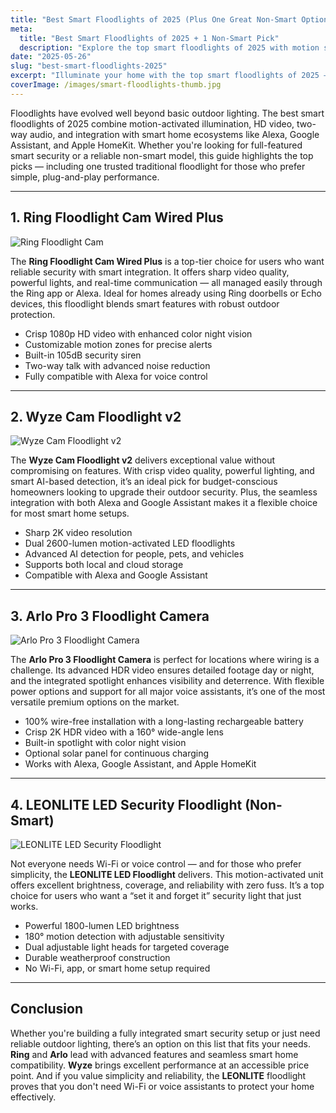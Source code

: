 ```yaml
---
title: "Best Smart Floodlights of 2025 (Plus One Great Non-Smart Option)"
meta:
  title: "Best Smart Floodlights of 2025 + 1 Non-Smart Pick"
  description: "Explore the top smart floodlights of 2025 with motion sensors, voice control, and app integration — plus one excellent non-smart option for simple reliability."
date: "2025-05-26"
slug: "best-smart-floodlights-2025"
excerpt: "Illuminate your home with the top smart floodlights of 2025 — motion-activated, voice-controlled, and one traditional pick for simplicity."
coverImage: /images/smart-floodlights-thumb.jpg
---
```



<section className="prose prose-sm sm:prose-base max-w-none">

Floodlights have evolved well beyond basic outdoor lighting. The best smart floodlights of 2025 combine motion-activated illumination, HD video, two-way audio, and integration with smart home ecosystems like Alexa, Google Assistant, and Apple HomeKit. Whether you're looking for full-featured smart security or a reliable non-smart model, this guide highlights the top picks — including one trusted traditional floodlight for those who prefer simple, plug-and-play performance.

---

## 1. Ring Floodlight Cam Wired Plus

![Ring Floodlight Cam](/images/ringfloodlight.jpg)

The **Ring Floodlight Cam Wired Plus** is a top-tier choice for users who want reliable security with smart integration. It offers sharp video quality, powerful lights, and real-time communication — all managed easily through the Ring app or Alexa. Ideal for homes already using Ring doorbells or Echo devices, this floodlight blends smart features with robust outdoor protection.

- Crisp 1080p HD video with enhanced color night vision  
- Customizable motion zones for precise alerts  
- Built-in 105dB security siren  
- Two-way talk with advanced noise reduction  
- Fully compatible with Alexa for voice control

<BuyOnAmazon href="https://geni.us/hRReA1t" />

---

## 2. Wyze Cam Floodlight v2

![Wyze Cam Floodlight v2](/images/wyze-floodlight.jpg)

The **Wyze Cam Floodlight v2** delivers exceptional value without compromising on features. With crisp video quality, powerful lighting, and smart AI-based detection, it’s an ideal pick for budget-conscious homeowners looking to upgrade their outdoor security. Plus, the seamless integration with both Alexa and Google Assistant makes it a flexible choice for most smart home setups.

- Sharp 2K video resolution  
- Dual 2600-lumen motion-activated LED floodlights  
- Advanced AI detection for people, pets, and vehicles  
- Supports both local and cloud storage  
- Compatible with Alexa and Google Assistant

<BuyOnAmazon href="https://geni.us/Gf7Xr" />

---

## 3. Arlo Pro 3 Floodlight Camera

![Arlo Pro 3 Floodlight Camera](/images/arlo-pro-3.jpg)

The **Arlo Pro 3 Floodlight Camera** is perfect for locations where wiring is a challenge. Its advanced HDR video ensures detailed footage day or night, and the integrated spotlight enhances visibility and deterrence. With flexible power options and support for all major voice assistants, it’s one of the most versatile premium options on the market.

- 100% wire-free installation with a long-lasting rechargeable battery  
- Crisp 2K HDR video with a 160° wide-angle lens  
- Built-in spotlight with color night vision  
- Optional solar panel for continuous charging  
- Works with Alexa, Google Assistant, and Apple HomeKit

<BuyOnAmazon href="https://geni.us/Wga99h" />

---

## 4. LEONLITE LED Security Floodlight (Non-Smart)

![LEONLITE LED Security Floodlight](/images/leonlite-floodlight.jpg)

Not everyone needs Wi-Fi or voice control — and for those who prefer simplicity, the **LEONLITE LED Floodlight** delivers. This motion-activated unit offers excellent brightness, coverage, and reliability with zero fuss. It’s a top choice for users who want a “set it and forget it” security light that just works.

- Powerful 1800-lumen LED brightness  
- 180° motion detection with adjustable sensitivity  
- Dual adjustable light heads for targeted coverage  
- Durable weatherproof construction  
- No Wi-Fi, app, or smart home setup required

<BuyOnAmazon href="https://geni.us/cgeZi0p" />

---

## Conclusion

Whether you're building a fully integrated smart security setup or just need reliable outdoor lighting, there’s an option on this list that fits your needs. **Ring** and **Arlo** lead with advanced features and seamless smart home compatibility. **Wyze** brings excellent performance at an accessible price point. And if you value simplicity and reliability, the **LEONLITE** floodlight proves that you don't need Wi-Fi or voice assistants to protect your home effectively.

</section>
